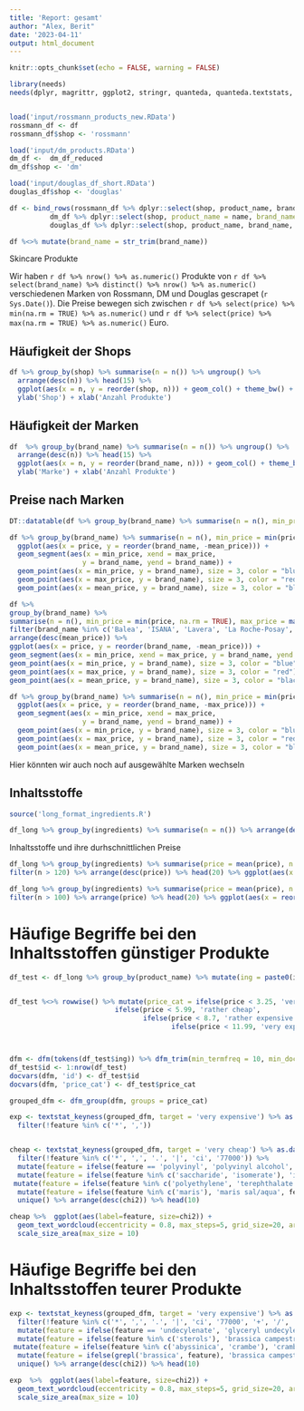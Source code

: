 ```yaml
---
title: 'Report: gesamt'
author: "Alex, Berit"
date: '2023-04-11'
output: html_document
---
```



```r
knitr::opts_chunk$set(echo = FALSE, warning = FALSE)

library(needs)
needs(dplyr, magrittr, ggplot2, stringr, quanteda, quanteda.textstats, ggwordcloud)


load('input/rossmann_products_new.RData')
rossmann_df <- df
rossmann_df$shop <- 'rossmann'

load('input/dm_products.RData')
dm_df <-  dm_df_reduced
dm_df$shop <- 'dm'

load('input/douglas_df_short.RData')
douglas_df$shop <- 'douglas'

df <- bind_rows(rossmann_df %>% dplyr::select(shop, product_name, brand_name, price, unit, price_base, ingredients),
          dm_df %>% dplyr::select(shop, product_name = name, brand_name = brand, price, unit, price_base, ingredients) %>% mutate(ingredients = list(ingredients), price = as.numeric(price)), 
          douglas_df %>% dplyr::select(shop, product_name, brand_name, price, unit, price_base, ingredients))

df %<>% mutate(brand_name = str_trim(brand_name))

```

Skincare Produkte

Wir haben `r df %>% nrow() %>% as.numeric()` Produkte von `r df %>% select(brand_name) %>% distinct() %>% nrow() %>% as.numeric()` verschiedenen Marken von Rossmann, DM und Douglas gescrapet (`r Sys.Date()`). Die Preise bewegen sich zwischen `r df %>% select(price) %>% min(na.rm = TRUE) %>% as.numeric()` und  `r df %>% select(price) %>% max(na.rm = TRUE) %>% as.numeric()` Euro. 

## Häufigkeit der Shops

```r

df %>% group_by(shop) %>% summarise(n = n()) %>% ungroup() %>% 
  arrange(desc(n)) %>% head(15) %>% 
  ggplot(aes(x = n, y = reorder(shop, n))) + geom_col() + theme_bw() +
  ylab('Shop') + xlab('Anzahl Produkte')


```

## Häufigkeit der Marken

```r



df  %>% group_by(brand_name) %>% summarise(n = n()) %>% ungroup() %>% 
  arrange(desc(n)) %>% head(15) %>% 
  ggplot(aes(x = n, y = reorder(brand_name, n))) + geom_col() + theme_bw() +
  ylab('Marke') + xlab('Anzahl Produkte')


```

## Preise nach Marken

```r

DT::datatable(df %>% group_by(brand_name) %>% summarise(n = n(), min_price = min(price, na.rm = TRUE), max_price = max(price, na.rm = TRUE)) %>% arrange(desc(n)) %>% select(-n))


```

```r

df %>% group_by(brand_name) %>% summarise(n = n(), min_price = min(price, na.rm = TRUE), max_price = max(price, na.rm = TRUE), mean_price = mean(price, na.rm = TRUE))  %>% filter(brand_name %in% c('Balea', 'ISANA', 'Lavera', 'La Roche-Posay', 'Nø Cosmetics', 'Eucerin', 'Junglück', 'Colibri Skincare', "Paula's Choice", 'NIVEA', 'Garnier', 'The Ordinary')) %>% arrange(desc(mean_price)) %>%
  ggplot(aes(x = price, y = reorder(brand_name, -mean_price))) +
  geom_segment(aes(x = min_price, xend = max_price,
                  y = brand_name, yend = brand_name)) +
  geom_point(aes(x = min_price, y = brand_name), size = 3, color = "blue") +
  geom_point(aes(x = max_price, y = brand_name), size = 3, color = "red") +
  geom_point(aes(x = mean_price, y = brand_name), size = 3, color = "black")
```
```r

df %>%
group_by(brand_name) %>%
summarise(n = n(), min_price = min(price, na.rm = TRUE), max_price = max(price, na.rm = TRUE), mean_price = mean(price, na.rm = TRUE)) %>%
filter(brand_name %in% c('Balea', 'ISANA', 'Lavera', 'La Roche-Posay', 'Nø Cosmetics', 'Eucerin', 'Junglück', 'Colibri Skincare', "Paula's Choice", 'NIVEA', 'Garnier', 'The Ordinary')) %>%
arrange(desc(mean_price)) %>%
ggplot(aes(x = price, y = reorder(brand_name, -mean_price))) +
geom_segment(aes(x = min_price, xend = max_price, y = brand_name, yend = brand_name)) +
geom_point(aes(x = min_price, y = brand_name), size = 3, color = "blue") +
geom_point(aes(x = max_price, y = brand_name), size = 3, color = "red") +
geom_point(aes(x = mean_price, y = brand_name), size = 3, color = "black")
```



```r
df %>% group_by(brand_name) %>% summarise(n = n(), min_price = min(price, na.rm = TRUE), max_price = max(price, na.rm = TRUE), mean_price = mean(price, na.rm = TRUE)) %>% arrange(desc(mean_price)) %>% filter(n > 10) %>% head(15) %>% 
  ggplot(aes(x = price, y = reorder(brand_name, -max_price))) +
  geom_segment(aes(x = min_price, xend = max_price,
                  y = brand_name, yend = brand_name)) +
  geom_point(aes(x = min_price, y = brand_name), size = 3, color = "blue") +
  geom_point(aes(x = max_price, y = brand_name), size = 3, color = "red") +
  geom_point(aes(x = mean_price, y = brand_name), size = 3, color = "black")


```

Hier könnten wir auch noch auf ausgewählte Marken wechseln

## Inhaltsstoffe

```r

source('long_format_ingredients.R')

df_long %>% group_by(ingredients) %>% summarise(n = n()) %>% arrange(desc(n)) %>% head(20) %>% ggplot(aes(x = reorder(ingredients, n), y = n)) + geom_col() + coord_flip() 
```

Inhaltsstoffe und ihre durhschnittlichen Preise

```r

df_long %>% group_by(ingredients) %>% summarise(price = mean(price), n = n()) %>%
filter(n > 120) %>% arrange(desc(price)) %>% head(20) %>% ggplot(aes(x = reorder(ingredients, price), y = price)) + geom_col() + coord_flip() 

```

```r

df_long %>% group_by(ingredients) %>% summarise(price = mean(price), n = n()) %>%
filter(n > 100) %>% arrange(price) %>% head(20) %>% ggplot(aes(x = reorder(ingredients, -price), y = price)) + geom_col() + coord_flip() 

```


# Häufige Begriffe bei den Inhaltsstoffen günstiger Produkte

```r

df_test <- df_long %>% group_by(product_name) %>% mutate(ing = paste0(ingredients, collapse = ' ')) %>% slice(1)


df_test %<>% rowwise() %>% mutate(price_cat = ifelse(price < 3.25, 'very cheap', 
                          ifelse(price < 5.99, 'rather cheap',
                                 ifelse(price < 8.7, 'rather expensive',
                                        ifelse(price < 11.99, 'very expensive', NA)))))



dfm <- dfm(tokens(df_test$ing)) %>% dfm_trim(min_termfreq = 10, min_docfreq = 5)
df_test$id <- 1:nrow(df_test)
docvars(dfm, 'id') <- df_test$id
docvars(dfm, 'price_cat') <- df_test$price_cat

grouped_dfm <- dfm_group(dfm, groups = price_cat)

exp <- textstat_keyness(grouped_dfm, target = 'very expensive') %>% as.data.frame() %>% 
  filter(!feature %in% c('*', ','))


cheap <- textstat_keyness(grouped_dfm, target = 'very cheap') %>% as.data.frame() %>% 
  filter(!feature %in% c('*', ',', '.', '|', 'ci', '77000')) %>% 
  mutate(feature = ifelse(feature == 'polyvinyl', 'polyvinyl alcohol', feature)) %>%  
  mutate(feature = ifelse(feature %in% c('saccharide', 'isomerate'), 'isomerate saccharide', feature)) %>% 
 mutate(feature = ifelse(feature %in% c('polyethylene', 'terephthalate'), 'polyethylene terephthalate', feature)) %>% 
  mutate(feature = ifelse(feature %in% c('maris'), 'maris sal/aqua', feature)) %>% 
  unique() %>% arrange(desc(chi2)) %>% head(10)

cheap %>%  ggplot(aes(label=feature, size=chi2)) +
  geom_text_wordcloud(eccentricity = 0.8, max_steps=5, grid_size=20, area_corr=T) +
  scale_size_area(max_size = 10)
```

# Häufige Begriffe bei den Inhaltsstoffen teurer Produkte

```r


exp <- textstat_keyness(grouped_dfm, target = 'very expensive') %>% as.data.frame() %>% 
  filter(!feature %in% c('*', ',', '.', '|', 'ci', '77000', '+', '/', '\\')) %>% rowwise() %>% 
  mutate(feature = ifelse(feature == 'undecylenate', 'glyceryl undecylenate', feature)) %>%  
  mutate(feature = ifelse(feature %in% c('sterols'), 'brassica campestris  sterols', feature)) %>% 
 mutate(feature = ifelse(feature %in% c('abyssinica', 'crambe'), 'crambe abyssinica seed oil', feature)) %>% 
  mutate(feature = ifelse(grepl('brassica', feature), 'brassica campestris sterols', feature)) %>% 
  unique() %>% arrange(desc(chi2)) %>% head(10)

exp  %>%  ggplot(aes(label=feature, size=chi2)) +
  geom_text_wordcloud(eccentricity = 0.8, max_steps=5, grid_size=20, area_corr=T) +
  scale_size_area(max_size = 10)

```



